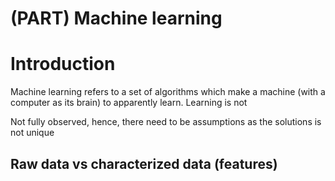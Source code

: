 # (PART) Machine learning {-} 
# Introduction

Machine learning refers to a set of algorithms which make a machine (with a computer as its brain) to apparently learn. Learning is not 



Not fully observed, hence, there need to be assumptions as the solutions is not unique

## Raw data vs characterized data (features) 

